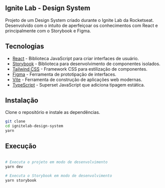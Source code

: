 ## Ignite Lab - Design System

Projeto de um Design System criado durante o Ignite Lab da Rocketseat. Desenvolvido com o intuito de aperfeiçoar
os conhecimentos com React e principalmente com o Storybook e Figma.

## Tecnologias

- [React](https://reactjs.org/) - Biblioteca JavaScript para criar interfaces de usuário.
- [Storybook](https://storybook.js.org/) - Biblioteca para desenvolvimento de componentes isolados.
- [Tailwind CSS](https://tailwindcss.com/) - Framework CSS para estilização de componentes.
- [Figma](https://www.figma.com/) - Ferramenta de prototipação de interfaces.
- [Vite](https://vitejs.dev/) - Ferramenta de construção de aplicações web modernas.
- [TypeScript](https://www.typescriptlang.org/) - Superset JavaScript que adiciona tipagem estática.

## Instalação

Clone o repositório e instale as dependências.

```bash
git clone
cd ignitelab-design-system
yarn
```

## Execução

```bash

# Executa o projeto em modo de desenvolvimento
yarn dev

# Executa o Storybook em modo de desenvolvimento
yarn storybook
```
